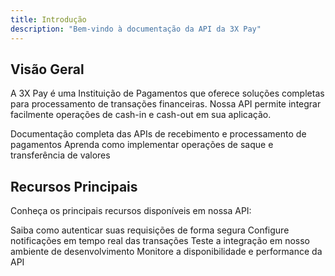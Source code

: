 ```yaml
---
title: Introdução
description: "Bem-vindo à documentação da API da 3X Pay"
---
```


## Visão Geral

A 3X Pay é uma Instituição de Pagamentos que oferece soluções completas para processamento de transações financeiras. Nossa API permite integrar facilmente operações de cash-in e cash-out em sua aplicação.

<CardGroup cols={2}>
  <Card
    title="Cash-in"
    icon="arrow-down"
    href="/api-reference/cash-in"
  >
    Documentação completa das APIs de recebimento e processamento de pagamentos
  </Card>
  <Card
    title="Cash-out"
    icon="arrow-up" 
    href="/api-reference/cash-out"
  >
    Aprenda como implementar operações de saque e transferência de valores
  </Card>
</CardGroup>

## Recursos Principais

Conheça os principais recursos disponíveis em nossa API:

<CardGroup cols={2}>
  <Card
    title="Autenticação"
    icon="key"
    href="/api-reference/auth"
  >
    Saiba como autenticar suas requisições de forma segura
  </Card>
  <Card
    title="Webhooks"
    icon="bell"
    href="/api-reference/webhooks"
  >
    Configure notificações em tempo real das transações
  </Card>
  <Card
    title="Ambiente Sandbox"
    icon="code"
    href="/api-reference/sandbox"
  >
    Teste a integração em nosso ambiente de desenvolvimento
  </Card>
  <Card
    title="Status de Serviço"
    icon="signal"
    href="/api-reference/status"
  >
    Monitore a disponibilidade e performance da API
  </Card>
</CardGroup>
